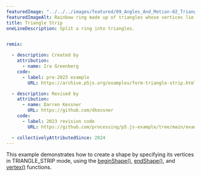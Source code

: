 ---
featuredImage: "../../../images/featured/09_Angles_And_Motion-02_Triangle_Strip-thumbnail.png"
featuredImageAlt: Rainbow ring made up of triangles whose vertices lie on two concentric circles.
title: Triangle Strip
oneLineDescription: Split a ring into triangles.


remix:

  - description: Created by
    attribution:
      - name: Ira Greenberg
    code:
      - label: pre-2023 example
        URL: https://archive.p5js.org/examples/form-triangle-strip.html

  - description: Revised by
    attribution:
      - name: Darren Kessner
        URL: https://github.com/dkessner
    code:
      - label: 2023 revision code
        URL: https://github.com/processing/p5.js-example/tree/main/examples/09_Angles_And_Motion/02_Triangle_Strip

  - collectivelyAttributedSince: 2024
---

This example demonstrates how to create a shape
by specifying its vertices in TRIANGLE_STRIP mode, using the
<a href="https://p5js.org/reference/p5/beginShape">beginShape()</a>,
<a href="https://p5js.org/reference/p5/endShape">endShape()</a>,
and
<a href="https://p5js.org/reference/p5/vertex">vertex()</a>
functions.